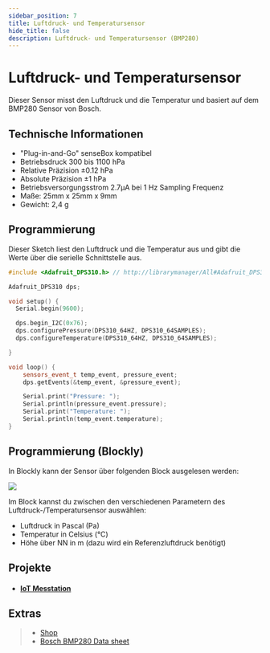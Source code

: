 ```yaml
---
sidebar_position: 7
title: Luftdruck- und Temperatursensor
hide_title: false
description: Luftdruck- und Temperatursensor (BMP280)
---
```



# Luftdruck- und Temperatursensor

Dieser Sensor misst den Luftdruck und die Temperatur und basiert auf dem BMP280 Sensor von Bosch.

<ImageWithText src={pressureSensor} alt="Pressure Sensor" title="Luftdruck und Temperatursensor"/>


## Technische Informationen

* "Plug-in-and-Go" senseBox kompatibel
* Betriebsdruck 300 bis 1100 hPa
* Relative Präzision ±0.12 hPa
* Absolute Präzision ±1 hPa
* Betriebsversorgungsstrom 2.7μA bei 1 Hz Sampling Frequenz
* Maße: 25mm x 25mm x 9mm
* Gewicht: 2,4 g

## Programmierung
Dieser Sketch liest den Luftdruck und die Temperatur aus und gibt die Werte über die serielle Schnittstelle aus.

```cpp
#include <Adafruit_DPS310.h> // http://librarymanager/All#Adafruit_DPS310

Adafruit_DPS310 dps;

void setup() {
  Serial.begin(9600);

  dps.begin_I2C(0x76);
  dps.configurePressure(DPS310_64HZ, DPS310_64SAMPLES);
  dps.configureTemperature(DPS310_64HZ, DPS310_64SAMPLES);

}

void loop() {
    sensors_event_t temp_event, pressure_event;
    dps.getEvents(&temp_event, &pressure_event);

    Serial.print("Pressure: ");
    Serial.println(pressure_event.pressure);
    Serial.print("Temperature: ");
    Serial.println(temp_event.temperature);
}
```

## Programmierung (Blockly)

In Blockly kann der Sensor über folgenden Block ausgelesen werden:

![](/img/hardware-bilder/luftdruck/block_luftdruck_temperatur.svg)


Im Block kannst du zwischen den verschiedenen Parametern des Luftdruck-/Temperatursensor auswählen:

- Luftdruck in Pascal (Pa)
- Temperatur in Celsius (°C)
- Höhe über NN in m (dazu wird ein Referenzluftdruck benötigt)

## Projekte

* #### [IoT Messtation](https://sensebox.de/projects/de/2024-01-10-iotmesstation_s2)


## Extras

>- [Shop](https://sensebox.kaufen/product/luftdruck-temperatur)
>- [Bosch BMP280 Data sheet](https://www.bosch-sensortec.com/media/boschsensortec/downloads/datasheets/bst-bmp280-ds001.pdf)